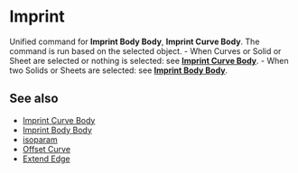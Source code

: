 
# Imprint

<Reference shortcut="Shift + I" command="Imprint" button="" />

Unified command for **Imprint Body Body**, **Imprint Curve Body**. The command is run based on the selected object.
     - When Curves or Solid or Sheet are selected or nothing is selected: see [**Imprint Curve Body**](imprint-curve-body).
     - When two Solids or Sheets are selected: see [**Imprint Body Body**](imprint-body-body).

## See also
- [Imprint Curve Body](imprint-curve-body)
- [Imprint Body Body](imprint-body-body)
- [isoparam](isoparam)
- [Offset Curve](offset-curve)
- [Extend Edge](extend-edge)